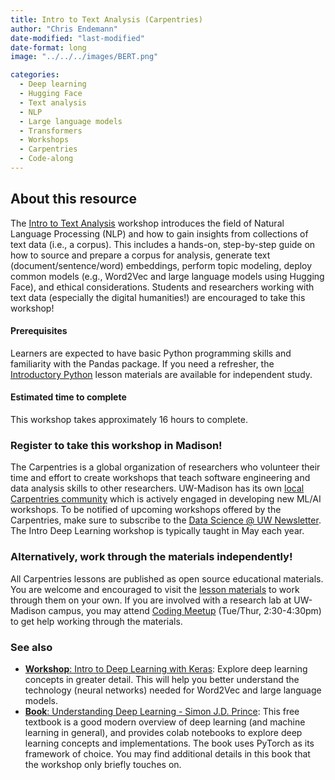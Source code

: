 ```yaml
---
title: Intro to Text Analysis (Carpentries)
author: "Chris Endemann"
date-modified: "last-modified"
date-format: long
image: "../../../images/BERT.png"

categories:
  - Deep learning
  - Hugging Face
  - Text analysis
  - NLP
  - Large language models
  - Transformers
  - Workshops
  - Carpentries
  - Code-along
---
```


## About this resource
The [Intro to Text Analysis](https://carpentries-incubator.github.io/python-text-analysis/index.html) workshop introduces the field of Natural Language Processing (NLP) and how to gain insights from collections of text data (i.e., a corpus). This includes a hands-on, step-by-step guide on how to source and prepare a corpus for analysis, generate text (document/sentence/word) embeddings, perform topic modeling, deploy common models (e.g., Word2Vec and large language models using Hugging Face), and ethical considerations. Students and researchers working with text data (especially the digital humanities!) are encouraged to take this workshop!

#### Prerequisites
Learners are expected to have basic Python programming skills and familiarity with the Pandas package. If you need a refresher, the [Introductory Python](https://uw-madison-datascience.github.io/ML-X-Nexus/Resources/Workshops/Intro-Python_Gapminder.html) lesson materials are available for independent study.

#### Estimated time to complete
This workshop takes approximately 16 hours to complete. 

### Register to take this workshop in Madison!
The Carpentries is a global organization of researchers who volunteer their time and effort to create workshops that teach software engineering and data analysis skills to other researchers. UW-Madison has its own [local Carpentries community](https://datascience.wisc.edu/uw-madison-carpentries-community/) which is actively engaged in developing new ML/AI workshops. To be notified of upcoming workshops offered by the Carpentries, make sure to subscribe to the [Data Science @ UW Newsletter](https://datascience.wisc.edu/newsletter/). The Intro Deep Learning workshop is typically taught in May each year.

### Alternatively, work through the materials independently!
All Carpentries lessons are published as open source educational materials. You are welcome and encouraged to visit the [lesson materials](https://carpentries-incubator.github.io/python-text-analysis/index.html) to work through them on your own. If you are involved with a research lab at UW-Madison campus, you may attend [Coding Meetup](https://datascience.wisc.edu/hub/#dropin) (Tue/Thur, 2:30-4:30pm) to get help working through the materials.

### See also
- [**Workshop**: Intro to Deep Learning with Keras](https://uw-madison-datascience.github.io/ML-X-Nexus/Resources/Workshops/Intro-Deeplearning_Keras.html): Explore deep learning concepts in greater detail. This will help you better understand the technology (neural networks) needed for Word2Vec and large language models.
- [**Book**: Understanding Deep Learning - Simon J.D. Prince](https://uw-madison-datascience.github.io/ML-X-Nexus/Resources/Books/Intro-Deeplearning_SimonJDPrince.html): This free textbook is a good modern overview of deep learning (and machine learning in general), and provides colab notebooks to explore deep learning concepts and implementations. The book uses PyTorch as its framework of choice. You may find additional details in this book that the workshop only briefly touches on.
